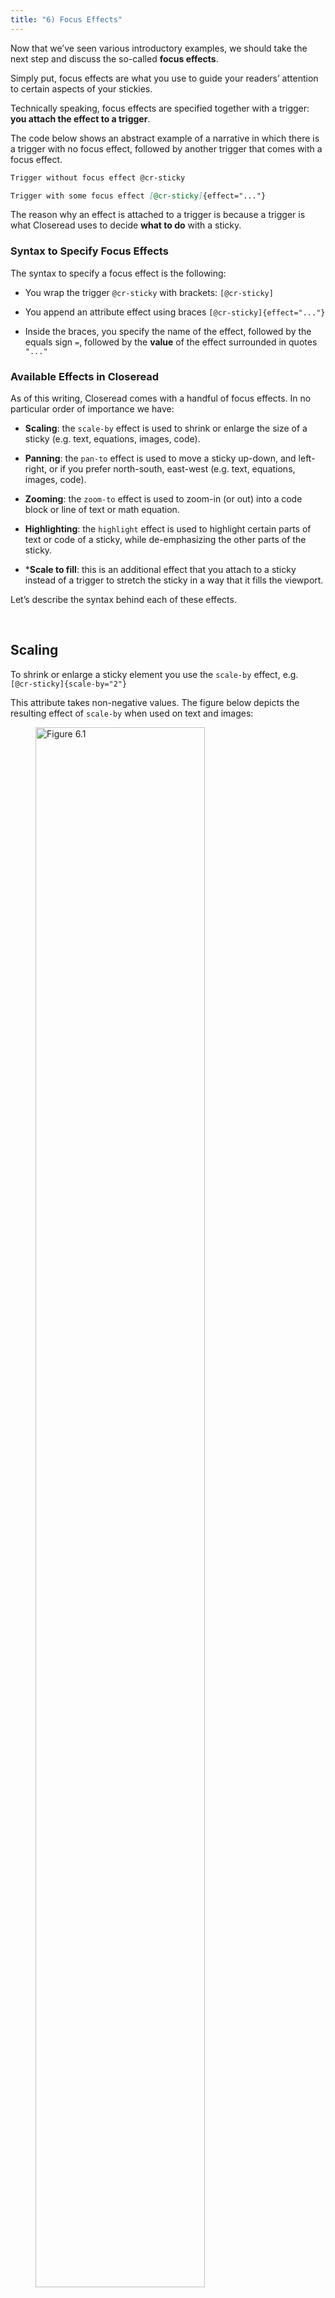 ```yaml
---
title: "6) Focus Effects"
---
```


Now that we've seen various introductory examples, we should take the next step 
and discuss the so-called __focus effects__.

Simply put, focus effects are what you use to guide your readers' attention to 
certain aspects of your stickies.

Technically speaking, focus effects are specified together with a trigger:
__you attach the effect to a trigger__. 

The code below shows an abstract example of a narrative in
which there is a trigger with no focus effect, followed by another trigger
that comes with a focus effect.

```.markdown
Trigger without focus effect @cr-sticky

Trigger with some focus effect [@cr-sticky]{effect="..."}
```

The reason why an effect is attached to a trigger is because a trigger is what 
Closeread uses to decide __what to do__ with a sticky. 


### Syntax to Specify Focus Effects

The syntax to specify a focus effect is the following:

- You wrap the trigger `@cr-sticky` with brackets: `[@cr-sticky]`

- You append an attribute effect using braces `[@cr-sticky]{effect="..."}`

- Inside the braces, you specify the name of the effect, followed by the
equals sign `=`, followed by the __value__ of the effect surrounded in quotes `"..."` 


### Available Effects in Closeread

As of this writing, Closeread comes with a handful of focus effects. In
no particular order of importance we have:

- __Scaling__: the `scale-by` effect is used to shrink or enlarge the size of a sticky (e.g. text, equations, images, code).

- __Panning__: the `pan-to` effect is used to move a sticky up-down, and left-right, or if you prefer north-south, east-west (e.g. text, equations, images, code).

- __Zooming__: the `zoom-to` effect is used to zoom-in (or out) into a code block or line of text or math equation.

- __Highlighting__: the `highlight` effect is used to highlight certain parts of text or code of a sticky, while de-emphasizing the other parts of the sticky.

- *__Scale to fill__: this is an additional effect that you attach to a sticky
instead of a trigger to stretch the sticky in a way that it fills the viewport.

Let's describe the syntax behind each of these effects.


\


## Scaling

To shrink or enlarge a sticky element you use the `scale-by` effect, e.g. 
`[@cr-sticky]{scale-by="2"}`

This attribute takes non-negative values. The figure below depicts the
resulting effect of `scale-by` when used on text and images:

![Figure 6.1 ](images/effect-scale-by.svg){width="80%" fig-align="left"}

The scaling effect works on text (including math equations, and code) and 
images. Keep in mind that you include this focus effect by attaching it to
a trigger, for example:

```.markdown
Normal scale @cr-sticky

Shrinking effect [@cr-sticky]{scale-by="0.5"}

Enlarging effect [@cr-sticky]{scale-by="2"}

Normal size again @cr-sticky
```


\


## Panning

To move a sticky element you use the `pan-to` effect, e.g. 
`[@cr-sticky]{pan-to="10%,0%"}`

This attribute takes a pair of `x` and `y` values that control the horizontal 
and vertical panning, respectively. The figure below depicts the resulting 
effect of `pan-to`---using different units---when applied on an image (but you 
can also apply it on text):


![Figure 6.2](images/effect-pan-to-simple.svg)

Notice that the value given to `pan-to` consists of two values separated by 
a comma: e.g. `pan-to="20px,0px"`. The first value is the `x`-value that 
controls the amount of horizontal movement. The second value is the `y`-value 
that determines the amount of vertical movement.

`x`-component:

- negative values: west (or left)
- positive values: east (or right)

`y`-component: 

- negative values: north (or up)
- positive values: south (or down)

Interestingly, `x` and `y` values can be provided in a variety of units:

- pixels: `pan-to="20px,0px"`
- percentages: `pan-to="10%,0%"`
- millimeters: `pan-to="5mm,0mm"`
- inches: `pan-to="0.5in,0in"`
- centimeters: `pan-to="2cm,0cm"`
- characters: `pan-to=5ch,0ch"` 
- other units of measurement in HTML and CSS such as `em`, `ex`, `rem`

In fact, values of `pan-to` can be any of the options in the analogous 
[`translate()`](https://developer.mozilla.org/en-US/docs/Web/CSS/transform-function/translate) CSS function.

Of course, you can give x-and-y values different from zero to simultaneously
move up-down and left-right, for instance:

![Figure 6.3](images/effect-pan-to-complex.svg)

The panning effect also works on text (including a math equation, and code) and 
images. Again, you include this focus effect by attaching it to a trigger, for 
example:

```.markdown
Normal position @cr-sticky

Panning to the left [@cr-sticky]{pan-to="-10px,0px"}

Panning to the right [@cr-sticky]{pan-to="0px,10px"}

Normal position again @cr-sticky
```


\


## Highlighting

To highlight certain lines of text in a sticky element you use the `highlight` 
effect, e.g. `[@cr-sticky]{highlight="1"}`

The way `highlight` works is by emphasizing certain parts of text
(e.g. a certain line or certain words) while de-emphasizing the rest of the
text, as illustrated in the following diagram:

![Figure 6.4](images/effect-highlight-text.svg){width="80%" fig-align="left"}

As you can tell from the above figure, to highlight the first line of text
of a sticky _poem_ with label `#cr-sticky`, you use `[@cr-sticky]{highlight="1"}`. In turn, to highlight the second line of the _poem_, you use 
`[@cr-sticky]{highlight="2"}`. 

It turns out that you can highlight several lines of a sticky poem as well. One option is to provide a numeric range of values, say `[@cr-sticky]{highlight="2-4"}` which will highlight lines 2, 3, and 4. Likewise, you can also provide multiple non-consecutive numbers, separated by comma, for instance: `[@cr-sticky]{highlight="2,4"}` which will highlight lines 2 and 4, skipping line 3.


Since code is also considered to be text, you can also highlight lines of code:

![Figure 6.5](images/effect-highlight-code.svg){width="80%" fig-align="left"}

Keep in mind that the highlighting effect only works on text (including code) 
but not on images. 

```.markdown
Normal text @cr-sticky

Highlighting first line [@cr-sticky]{highlight="1"}

Highlighting lines 2-4 [@cr-sticky]{highlight="2-4"}

Normal text again @cr-sticky
```


### Highlighting certain parts (or words)

When you provide a numeric value to the `highlight` effect, e.g. 
`[@cr-sticky]{highlight="1"}`, the entire line of text will be highlighted.
Often, though, you may be interested in highlighting just a single word, or some
part of a line of text. To obtain this type of highlighting you have to use 
a special type of sticky referred to as a __named span__ and its corresponding
__span highlighting__ effect, as shown in the next figure:

![Figure 6.6](images/effect-highlight-word.svg){width="90%" fig-align="left"}

Let's discuss what's going on in this highlighting example. There is one 
sticky component `#cr-sticky` involving four lines of text; notice that each 
line of text starts with the vertical bar `|` in order to render the text, line 
by line. Another thing to notice is the __named span__ `[fox]{#cr-fox}` defined
within the sticky. This is a kind of "sub-sticky" or "inner sticky" that only
affects the word `fox`. Regarding the triggers, we have a first
trigger `@cr-sticky` that will make the sticky appear, and then we have a second
trigger `[@cr-sticky]{highlight="cr-fox"}` which will cause the highlighting 
effect on the named span which in this case corresponds to the word __fox__.


\


## Zooming

With stickies consisting of text or code, in addition to all the previous effects, 
you scan also focus the view on a line number or named span with `zoom-to`

```.markdown
Normal text @cr-sticky

Zooming to first line [@cr-sticky]{zoom-to="1"}

Zooming to named span [@cr-sticky]{zoom-to="cr-fox"}

Normal text again @cr-sticky
```


\


## Scale to Fill

In addition to the four focus effects previously described, there is an extra
effect called `scale-to-fill`. The purpose of this effect is to stretch a 
sticky (e.g. text or image) in a way that fills the entire region containing
such sticky, as depicted in the next figure.

![Figure 6.7](images/effect-scale-to-fill.svg){width="90%" fig-align="left"}

`scale-to-fill` is a special kind of effect because instead of attaching it
to a trigger, you attach it as an attribute when defining a sticky, for example:

```.markdown
Triggering text @cr-sticky

:::{#cr-sticky .scale-to-fill}
| The quick
| brown fox
| jumps over
| the lazy dog
:::
```

While `scale-to-fill` has some resemblance to `scale-by`, they are not the same.
Unlike `scale_by`, when `scale-to-fill` is triggered, the sticky will fade in 
and transform such that it fills the viewport.

